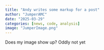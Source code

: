 ```yaml
---
title: "Andy writes some markup for a post"
author: "JumperAMC"
date: "2025-03-29"
categories: [news, code, analysis]
image: "JumperImage.png"
---
```


Does my image show up? Oddly not yet

